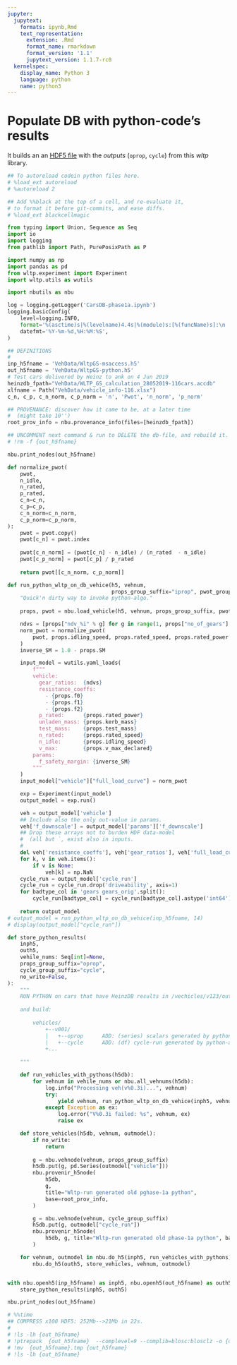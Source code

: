 ```yaml
---
jupyter:
  jupytext:
    formats: ipynb,Rmd
    text_representation:
      extension: .Rmd
      format_name: rmarkdown
      format_version: '1.1'
      jupytext_version: 1.1.7-rc0
  kernelspec:
    display_name: Python 3
    language: python
    name: python3
---
```


# Populate DB with python-code's results
It builds an an [HDF5 file](https://pandas.pydata.org/pandas-docs/stable/user_guide/io.html#io-hdf5) 
with the *outputs* (`oprop`, `cycle`) from this *wltp* library.

```python
## To autoreload codein python files here.
# %load_ext autoreload
# %autoreload 2

## Add %%black at the top of a cell, and re-evaluate it, 
# to format it before git-commits, and ease diffs.
# %load_ext blackcellmagic
```

```python
from typing import Union, Sequence as Seq
import io
import logging
from pathlib import Path, PurePosixPath as P

import numpy as np
import pandas as pd
from wltp.experiment import Experiment
import wltp.utils as wutils

import nbutils as nbu

log = logging.getLogger('CarsDB-phase1a.ipynb')
logging.basicConfig(
    level=logging.INFO, 
    format='%(asctime)s|%(levelname)4.4s|%(module)s:[%(funcName)s]:\n  +--> %(message)s', 
    datefmt='%Y-%m-%d,%H:%M:%S',
)
```

```python
## DEFINITIONS
#
inp_h5fname = 'VehData/WltpGS-msaccess.h5'
out_h5fname = 'VehData/WltpGS-python.h5'
# Test cars delivered by Heinz to ank on 4 Jun 2019
heinzdb_fpath="VehData/WLTP_GS_calculation_28052019-116cars.accdb"
xlfname = Path("VehData/vehicle_info-116.xlsx")
c_n, c_p, c_n_norm, c_p_norm = 'n', 'Pwot', 'n_norm', 'p_norm'
```

```python
## PROVENANCE: discover how it came to be, at a later time
#  (might take 10'')
root_prov_info = nbu.provenance_info(files=[heinzdb_fpath])
```

```python
## UNCOMMENT next command & run to DELETE the db-file, and rebuild it.
# !rm -f {out_h5fname}
```

```python
nbu.print_nodes(out_h5fname)
```

```python
def normalize_pwot(
    pwot,
    n_idle,
    n_rated,
    p_rated,
    c_n=c_n,
    c_p=c_p,
    c_n_norm=c_n_norm,
    c_p_norm=c_p_norm,
):
    pwot = pwot.copy()
    pwot[c_n] = pwot.index
    
    pwot[c_n_norm] = (pwot[c_n] - n_idle) / (n_rated  - n_idle)
    pwot[c_p_norm] = pwot[c_p] / p_rated
    
    return pwot[[c_n_norm, c_p_norm]]
```

```python
def run_python_wltp_on_db_vehice(h5, vehnum, 
                                 props_group_suffix="iprop", pwot_group_suffix="pwot"):
    "Quick'n dirty way to invoke python-algo."
    
    props, pwot = nbu.load_vehicle(h5, vehnum, props_group_suffix, pwot_group_suffix)

    ndvs = [props["ndv_%i" % g] for g in range(1, props["no_of_gears"] + 1)]
    norm_pwot = normalize_pwot(
        pwot, props.idling_speed, props.rated_speed, props.rated_power
    )
    inverse_SM = 1.0 - props.SM

    input_model = wutils.yaml_loads(
        f"""
        vehicle:
          gear_ratios:  {ndvs}
          resistance_coeffs:
            - {props.f0} 
            - {props.f1}
            - {props.f2}
          p_rated:      {props.rated_power}
          unladen_mass: {props.kerb_mass}
          test_mass:    {props.test_mass}
          n_rated:      {props.rated_speed}
          n_idle:       {props.idling_speed}
          v_max:        {props.v_max_declared}
        params:
          f_safety_margin: {inverse_SM}
        """
    )
    input_model["vehicle"]["full_load_curve"] = norm_pwot

    exp = Experiment(input_model)
    output_model = exp.run()

    veh = output_model['vehicle']
    ## Include also the only out-value in params.
    veh['f_downscale'] = output_model['params']['f_downscale']
    ## Drop these arrays not to burden HDF data-model
    #  (all but `, exist also in inputs.
    #
    del veh['resistance_coeffs'], veh['gear_ratios'], veh['full_load_curve']
    for k, v in veh.items():
        if v is None:
            veh[k] = np.NaN
    cycle_run = output_model['cycle_run']
    cycle_run = cycle_run.drop('driveability', axis=1)
    for badtype_col in 'gears gears_orig'.split():
        cycle_run[badtype_col] = cycle_run[badtype_col].astype('int64')
            
    return output_model
# output_model = run_python_wltp_on_db_vehice(inp_h5fname, 14)
# display(output_model["cycle_run"])
```

```python
def store_python_results(
    inph5,
    outh5,
    vehile_nums: Seq[int]=None,
    props_group_suffix="oprop",
    cycle_group_suffix="cycle",
    no_write=False,
):
    """
    RUN PYTHON on cars that have HeinzDB results in /vechicles/v123/out1
    
    and build:
    
        vehicles/
            +--v001/
            |   +--oprop      ADD: (series) scalars generated by python-algo
            |   +--cycle      ADD: (df) cycle-run generated by python-alog
            +...
            
    """

    def run_vehicles_with_pythons(h5db):
        for vehnum in vehile_nums or nbu.all_vehnums(h5db):
            log.info("Processing veh(v%0.3i)...", vehnum)
            try:
                yield vehnum, run_python_wltp_on_db_vehice(inph5, vehnum)
            except Exception as ex:
                log.error("V%0.3i failed: %s", vehnum, ex)
                raise ex

    def store_vehicles(h5db, vehnum, outmodel):
        if no_write:
            return
        
        g = nbu.vehnode(vehnum, props_group_suffix)
        h5db.put(g, pd.Series(outmodel["vehicle"]))
        nbu.provenir_h5node(
            h5db,
            g,
            title="Wltp-run generated old pghase-1a python",
            base=root_prov_info,
        )

        g = nbu.vehnode(vehnum, cycle_group_suffix)
        h5db.put(g, outmodel["cycle_run"])
        nbu.provenir_h5node(
            h5db, g, title="Wltp-run generated old phase-1a python", base=root_prov_info
        )

    for vehnum, outmodel in nbu.do_h5(inph5, run_vehicles_with_pythons):
        nbu.do_h5(outh5, store_vehicles, vehnum, outmodel)


with nbu.openh5(inp_h5fname) as inph5, nbu.openh5(out_h5fname) as outh5:
    store_python_results(inph5, outh5)
```

```python
nbu.print_nodes(out_h5fname)
```

```python
# %%time
## COMPRESS x100 HDF5: 252Mb-->21Mb in 22s.
#
# !ls -lh {out_h5fname}
# !ptrepack  {out_h5fname}  --complevel=9 --complib=blosc:blosclz -o {out_h5fname}.tmp
# !mv  {out_h5fname}.tmp {out_h5fname}
# !ls -lh {out_h5fname}
```
